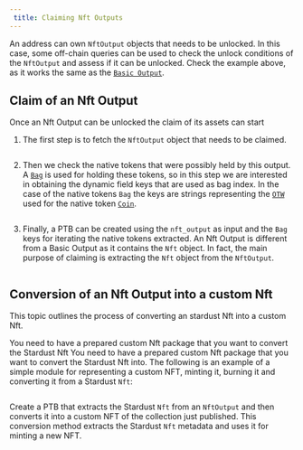 ```yaml
---
 title: Claiming Nft Outputs
---
```


An address can own `NftOutput` objects that needs to be unlocked. 
In this case, some off-chain queries can be used to check the unlock conditions of the `NftOutput` and assess if it can be unlocked. 
Check the example above, as it works the same as the [`Basic Output`](basic.mdx).
    
## Claim of an Nft Output
Once an Nft Output can be unlocked the claim of its assets can start

1. The first step is to fetch the `NftOutput` object that needs to be claimed.

<Tabs>
<TabItem value="rs" label="Rust">

```rust file=<rootDir>/docs/examples/rust/stardust/nft-output-claim.rs#L56-L80
```

</TabItem>
<TabItem value="ts" label="TypeScript">

</TabItem>
</Tabs>


2. Then we check the native tokens that were possibly held by this output. A [`Bag`](../../../references/framework/iota-framework/bag) is used for holding these tokens, so in this step we are interested in obtaining the dynamic field keys that are used as bag index. In the case of the native tokens `Bag` the keys are strings representing the [`OTW`](../../iota-101/iota-move-concepts/one-time-witness.mdx) used for the native token [`Coin`](../../../references/framework/iota-framework/coin.mdx#resource-coin).

<Tabs>
<TabItem value="rs" label="Rust">

```rust file=<rootDir>/docs/examples/rust/stardust/nft-output-claim.rs#L82-L107
```

</TabItem>
<TabItem value="ts" label="TypeScript">

</TabItem>
</Tabs>

3. Finally, a PTB can be created using the `nft_output` as input and the `Bag` keys for iterating the native tokens extracted.
An Nft Output is different from a Basic Output as it contains the `Nft` object. 
In fact, the main purpose of claiming is extracting the `Nft` object from the `NftOutput`.

<Tabs>
<TabItem value="rs" label="Rust">

```rust file=<rootDir>/docs/examples/rust/stardust/nft-output-claim.rs#L109-L175
```

</TabItem>
<TabItem value="ts" label="TypeScript">

</TabItem>
</Tabs>

## Conversion of an Nft Output into a custom Nft
This topic outlines the process of converting an stardust Nft into a custom Nft.

You need to have a prepared custom Nft package that you want to convert the Stardust Nft You need to have a prepared custom Nft package that you want to convert the Stardust Nft into. 
The following is an example of a simple module for representing a custom NFT, minting it, burning it and converting it from a Stardust `Nft`:

<Tabs>
<TabItem value="move" label="Move">

```move file=<rootDir>/docs/examples/move/custom_nft/sources/nft.move
```

</TabItem>

</Tabs>


Create a PTB that extracts the Stardust `Nft` from an `NftOutput` and then converts it into a custom NFT of the collection just published. 
This conversion method extracts the Stardust `Nft` metadata and uses it for minting a new NFT.

<Tabs>
<TabItem value="rs" label="Rust">

```rust file=<rootDir>/docs/examples/rust/stardust/nft-migration.rs#L77-L137
```

</TabItem>
<TabItem value="ts" label="TypeScript">

</TabItem>
</Tabs>

